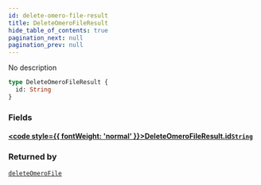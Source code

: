 ```yaml
---
id: delete-omero-file-result
title: DeleteOmeroFileResult
hide_table_of_contents: true
pagination_next: null
pagination_prev: null
---
```








No description

```graphql
type DeleteOmeroFileResult {
  id: String
}
```


### Fields

#### [<code style={{ fontWeight: 'normal' }}>DeleteOmeroFileResult.<b>id</b></code>](#)<Bullet />[`String`](/docs/schemas/mikro/scalars/string) <Badge class="secondary" text="scalar"/>
> 
> 



### Returned by

[`deleteOmeroFile`](/docs/schemas/mikro/mutations/delete-omero-file)  <Badge class="secondary" text="mutation"/>



